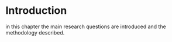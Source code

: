 # Introduction

in this chapter the main research questions are introduced and the methodology described.

